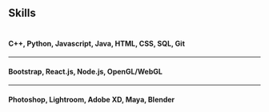 ## Skills

##
##
#

#### C++, Python, Javascript, Java, HTML, CSS, SQL, Git
---
#### Bootstrap, React.js, Node.js, OpenGL/WebGL
---
#### Photoshop, Lightroom, Adobe XD, Maya, Blender

##
##
#
#
#
#               


